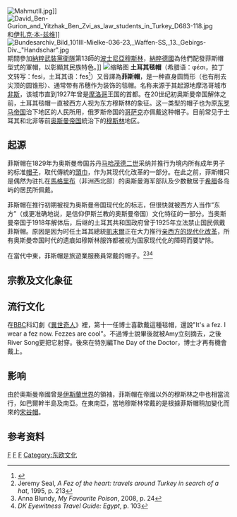 [[File:MahmutII.jpg|thumb]]]]
[[File:David_Ben-Gurion_and_Yitzhak_Ben_Zvi_as_law_students_in_Turkey_D683-118.jpg|thumb]]和[[伊扎克·本-兹维|伊扎克·本-兹维]]]]
[[File:Bundesarchiv_Bild_101III-Mielke-036-23,_Waffen-SS,_13._Gebirgs-Div._"Handschar".jpg|right]]期間參加[[納粹|納粹]][[武裝黨衛隊|武裝黨衛隊]]第13師的[[波士尼亞克人|波士尼亞穆斯林]]，[[納粹德國|納粹德國]]為他們配發菲斯帽型式的軍帽，以彰顯其民族特色。]]
[[File:Evzonnobet.jpg|缩略图]]
'''土耳其毯帽'''（希腊语：φέσι，拉丁文转写：fesi，土耳其语：fes<ref>{{Cite web |url=http://www.merriam-webster.com/dictionary/fez |title=Fez in Merriam-Webster's online dictionary |accessdate=2011-01-05 |archive-date=2019-03-30 |archive-url=https://web.archive.org/web/20190330181745/https://www.merriam-webster.com/dictionary/fez |dead-url=no }}</ref>）又音譯為'''菲斯帽'''，是一种直身圆筒形（也有削去尖顶的圆锥形）、通常带有吊穗作为装饰的毯帽。名称来源于其起源地摩洛哥城市[[非斯|非斯]]，该城市直到1927年曾是[[摩洛哥|摩洛哥]]王国的首都。在20世纪初奥斯曼帝国解体之前，土耳其毯帽一直被西方人视为东方穆斯林的象征。这一类型的帽子也为原[[东罗马帝国|东罗马帝国]]治下地区的人民所用，俄罗斯帝国的[[哥萨克|哥萨克]]亦佩戴这种帽子。目前常见于土耳其和北非等前[[奥斯曼帝国|奥斯曼帝国]]統治下的[[穆斯林|穆斯林]]地区。

== 起源 ==
菲斯帽在1829年为奥斯曼帝国苏丹[[马哈茂德二世|马哈茂德二世]]采纳并推行为境内所有成年男子的标准[[帽子|帽子]]，取代傳統的[[特本_(头巾)|頭巾]]，作为其现代化改革的一部分。在此之前，菲斯帽只是偶然为驻扎在[[馬格里布|馬格里布]]（非洲西北部）的奥斯曼海军部队及少数散居于[[希腊|希腊]]各岛屿的居民所佩戴。

菲斯帽在推行初期被视为奥斯曼帝国现代化的标志，但很快就被西方人当作“东方”（或更准确地说，是信仰伊斯兰教的奥斯曼帝国）文化特征的一部分。当奥斯曼帝国于1918年解体后，后继的土耳其共和国政府曾于1925年立法禁止国民佩戴菲斯帽。原因是因为时任土耳其總統[[凱末爾|凱末爾]]正在大力推行[[凱末爾改革|亲西方的现代化改革]]，所有奥斯曼帝国时代的遗痕如穆斯林服饰都被视为国家现代化的障碍而要铲除。

在當代中東，菲斯帽是旅遊業服務員常戴的帽子。<ref>Jeremy Seal, ''A Fez of the heart: travels around Turkey in search of a hat'', 1995, p. 213</ref><ref>Anna Blundy, ''My Favourite Poison'', 2008, p. 24</ref><ref>''DK Eyewitness Travel Guide: Egypt'', p. 103</ref>

== 宗教及文化象征 ==


== 流行文化 ==

在[[BBC|BBC]]科幻劇《[[異世奇人|異世奇人]]》裡，第十一任博士喜歡戴這種毯帽，還說"It's a fez. I wear a fez now. Fezzes are cool"。不過博士說畢後就被Amy立刻摘去，之後River Song更把它射穿。後來在特別編The Day of the Doctor，博士才再有機會戴上。

== 影响 ==
由於奧斯曼帝國曾是[[伊斯蘭世界|伊斯蘭世界]]的領袖，菲斯帽在帝國以外的穆斯林之中也相當流行，如巴爾幹半島及南亞。在東南亞，當地穆斯林常戴的是根據菲斯帽稍加變化而來的[[宋谷帽|宋谷帽]]。

== 参考资料 ==
<references />

[[Category:伊斯蘭服裝|F]]
[[Category:土耳其文化|F]]
[[Category:帽子|F]]
[[Category:东欧文化|Category:东欧文化]]